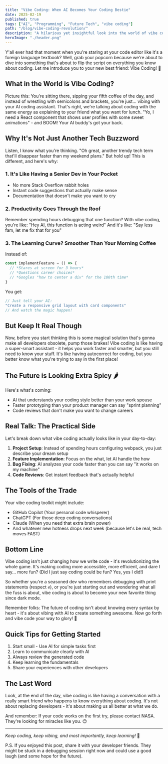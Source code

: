 ```yaml
---
title: "Vibe Coding: When AI Becomes Your Coding Bestie"
date: 2025-02-19
published: true
tags: ["AI", "Programming", "Future Tech", "vibe coding"]
path: "/blog/vibe-coding-revolution/"
description: "A hilarious yet insightful look into the world of vibe coding and how it's changing the game for developers everywhere."
heroImage: "./header.png"
---
```


Y'all ever had that moment when you're staring at your code editor like it's a foreign language textbook? Well, grab your popcorn because we're about to dive into something that's about to flip the script on everything you know about coding. Let me introduce you to your new best friend: Vibe Coding! 🎉

## What in the World is Vibe Coding? 

Picture this: You're sitting there, sipping your fifth coffee of the day, and instead of wrestling with semicolons and brackets, you're just... vibing with your AI coding assistant. That's right, we're talking about coding with the same energy as explaining to your friend what you want for lunch. "Yo, I need a React component that shows user profiles with some sweet animations" - and BOOM! Your AI buddy's got your back.

## Why It's Not Just Another Tech Buzzword

Listen, I know what you're thinking. "Oh great, another trendy tech term that'll disappear faster than my weekend plans." But hold up! This is different, and here's why:

### 1. It's Like Having a Senior Dev in Your Pocket
- No more Stack Overflow rabbit holes
- Instant code suggestions that actually make sense
- Documentation that doesn't make you want to cry

### 2. Productivity Goes Through the Roof
Remember spending hours debugging that one function? With vibe coding, you're like:
"Hey AI, this function is acting weird" 
And it's like:
"Say less fam, let me fix that for you" 

### 3. The Learning Curve? Smoother Than Your Morning Coffee

Instead of:
```javascript
const implementFeature = () => {
  // *Stares at screen for 3 hours*
  // *Questions career choices*
  // *Googles "how to center a div" for the 100th time*
}
```

You get:
```javascript
// Just tell your AI:
"Create a responsive grid layout with card components"
// And watch the magic happen!
```

## But Keep It Real Though

Now, before you start thinking this is some magical solution that's gonna make all developers obsolete, pump those brakes! Vibe coding is like having a super-smart assistant - it helps you work faster and smarter, but you still need to know your stuff. It's like having autocorrect for coding, but you better know what you're trying to say in the first place!

## The Future is Looking Extra Spicy 🌶️

Here's what's coming:
- AI that understands your coding style better than your work spouse
- Faster prototyping than your product manager can say "sprint planning"
- Code reviews that don't make you want to change careers

## Real Talk: The Practical Side

Let's break down what vibe coding actually looks like in your day-to-day:

1. **Project Setup**: Instead of spending hours configuring webpack, you just describe your dream setup
2. **Feature Implementation**: Focus on the what, let AI handle the how
3. **Bug Fixing**: AI analyzes your code faster than you can say "it works on my machine"
4. **Code Reviews**: Get instant feedback that's actually helpful

## The Tools of the Trade

Your vibe coding toolkit might include:
- GitHub Copilot (Your personal code whisperer)
- ChatGPT (For those deep coding conversations)
- Claude (When you need that extra brain power)
- And whatever new hotness drops next week (because let's be real, tech moves FAST)

## Bottom Line

Vibe coding isn't just changing how we write code - it's revolutionizing the whole game. It's making coding more accessible, more efficient, and dare I say... more fun? (Did I just say coding could be fun? Yes, yes I did!)

So whether you're a seasoned dev who remembers debugging with print statements (respect ✊), or you're just starting out and wondering what all the fuss is about, vibe coding is about to become your new favorite thing since dark mode.

Remember folks: The future of coding isn't about knowing every syntax by heart - it's about vibing with AI to create something awesome. Now go forth and vibe code your way to glory! 🚀

## Quick Tips for Getting Started

1. Start small - Use AI for simple tasks first
2. Learn to communicate clearly with AI
3. Always review the generated code
4. Keep learning the fundamentals
5. Share your experiences with other developers

## The Last Word

Look, at the end of the day, vibe coding is like having a conversation with a really smart friend who happens to know everything about coding. It's not about replacing developers - it's about making us all better at what we do.

And remember: If your code works on the first try, please contact NASA. They're looking for miracles like you. 😉

---

*Keep coding, keep vibing, and most importantly, keep learning!* 🎯

P.S. If you enjoyed this post, share it with your developer friends. They might be stuck in a debugging session right now and could use a good laugh (and some hope for the future).
